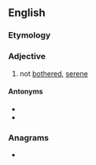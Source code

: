 ==English==

===Etymology===
{{prefix|en|un|bothered}}

===Adjective===
{{en-adj}}

# not [[bothered]], [[serene]]

====Antonyms====
* {{l|en|bothered}}
* {{l|en|upset}}

===Anagrams===
* {{anagrams|en|reboundeth}}